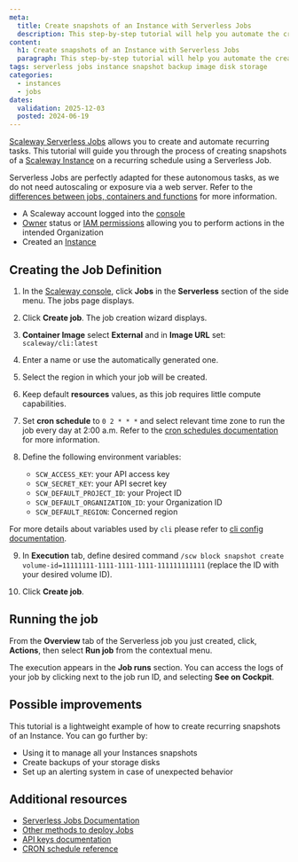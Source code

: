 ```yaml
---
meta:
  title: Create snapshots of an Instance with Serverless Jobs
  description: This step-by-step tutorial will help you automate the creation of snapshots of your Instance using Serverless Jobs
content:
  h1: Create snapshots of an Instance with Serverless Jobs
  paragraph: This step-by-step tutorial will help you automate the creation of snapshots of your Instance using Serverless Jobs
tags: serverless jobs instance snapshot backup image disk storage
categories:
  - instances
  - jobs
dates:
  validation: 2025-12-03
  posted: 2024-06-19
---
```


[Scaleway Serverless Jobs](/serverless-jobs/quickstart/) allows you to create and automate recurring tasks. This tutorial will guide you through the process of creating snapshots of a [Scaleway Instance](/instances/quickstart/) on a recurring schedule using a Serverless Job.

Serverless Jobs are perfectly adapted for these autonomous tasks, as we do not need autoscaling or exposure via a web server. Refer to the [differences between jobs, containers and functions](/serverless-jobs/reference-content/difference-jobs-functions-containers/) for more information.

<Macro id="requirements" />

- A Scaleway account logged into the [console](https://console.scaleway.com)
- [Owner](/iam/concepts/#owner) status or [IAM permissions](/iam/concepts/#permission) allowing you to perform actions in the intended Organization
- Created an [Instance](/instances/how-to/create-an-instance/)

## Creating the Job Definition

1. In the [Scaleway console](https://console.scaleway.com), click **Jobs** in the **Serverless** section of the side menu. The jobs page displays.

2. Click **Create job**. The job creation wizard displays.

3. **Container Image** select **External** and in **Image URL** set: `scaleway/cli:latest`

4. Enter a name or use the automatically generated one.

5. Select the region in which your job will be created.

6. Keep default **resources** values, as this job requires little compute capabilities.

7. Set **cron schedule** to `0 2 * * *` and select relevant time zone to run the job every day at 2:00 a.m. Refer to the [cron schedules documentation](/serverless-jobs/reference-content/cron-schedules/) for more information.

8. Define the following environment variables:
    - `SCW_ACCESS_KEY`: your API access key
    - `SCW_SECRET_KEY`: your API secret key
    - `SCW_DEFAULT_PROJECT_ID`: your Project ID
    - `SCW_DEFAULT_ORGANIZATION_ID`: your Organization ID
    - `SCW_DEFAULT_REGION`: Concerned region

For more details about variables used by `cli` please refer to [cli config documentation](https://github.com/scaleway/scaleway-cli/blob/master/docs/commands/config.md).

9. In **Execution** tab, define desired command `/scw block snapshot create volume-id=11111111-1111-1111-1111-111111111111` (replace the ID with your desired volume ID).

10. Click **Create job**.

## Running the job

From the **Overview** tab of the Serverless job you just created, click, **Actions**, then select **Run job** from the contextual menu.

The execution appears in the **Job runs** section. You can access the logs of your job by clicking <Icon name="more" /> next to the job run ID, and selecting **See on Cockpit**.

## Possible improvements

This tutorial is a lightweight example of how to create recurring snapshots of an Instance. You can go further by:
- Using it to manage all your Instances snapshots
- Create backups of your storage disks
- Set up an alerting system in case of unexpected behavior

## Additional resources

- [Serverless Jobs Documentation](/serverless-jobs/how-to/create-job/)
- [Other methods to deploy Jobs](/serverless-jobs/reference-content/deploy-job/)
- [API keys documentation](/iam/how-to/create-api-keys/)
- [CRON schedule reference](/serverless-jobs/reference-content/cron-schedules/)
